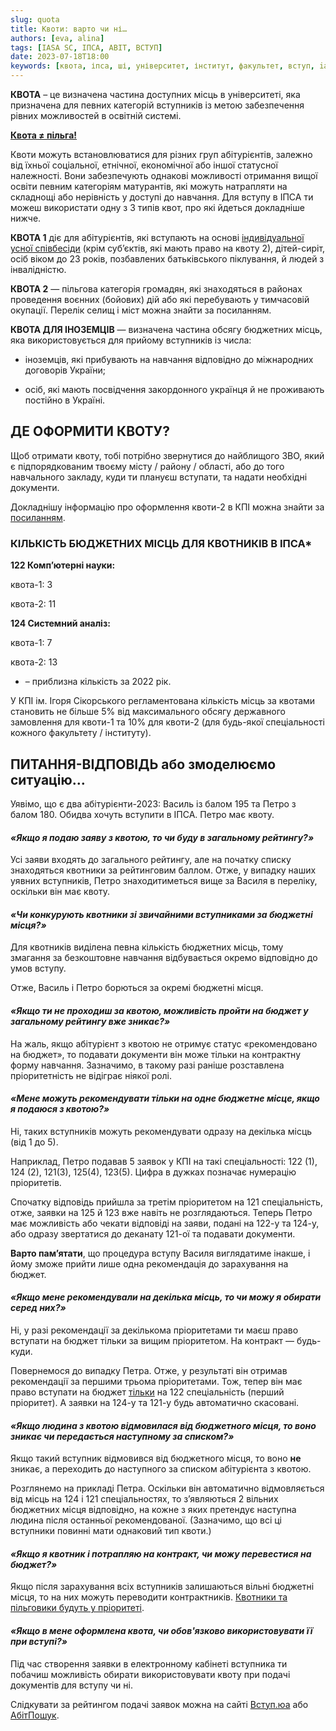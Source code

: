 ```yaml
---
slug: quota
title: Квоти: варто чи ні…
authors: [eva, alina]
tags: [IASA SC, ІПСА, ABIT, ВСТУП]
date: 2023-07-18T18:00
keywords: [квота, іпса, ші, університет, інститут, факультет, вступ, iasa, cathedra, faculty, institute]
---
```


**КВОТА** – це визначена частина доступних місць в університеті, яка призначена для певних категорій вступників із метою забезпечення рівних можливостей в освітній системі.

<!--truncate-->

<u>**Квота ≠ пільга!**</u>

Квоти можуть встановлюватися для різних груп абітурієнтів, залежно від їхньої соціальної, етнічної, економічної або іншої статусної належності. Вони забезпечують однакові можливості отримання вищої освіти певним категоріям матурантів, які можуть натрапляти на складнощі або нерівність у доступі до навчання. Для вступу в ІПСА ти можеш використати одну з 3 типів квот, про які йдеться докладніше нижче.

**КВОТА 1** діє для абітурієнтів, які вступають на основі [індивідуальної усної співбесіди](https://osvita.ua/consultations/bachelor/64887/) (крім суб’єктів, які мають право на квоту 2), дітей-сиріт, осіб віком до 23 років, позбавлених батьківського піклування, й людей з інвалідністю.

**КВОТА 2** — пільгова категорія громадян, які знаходяться в районах проведення воєнних (бойових) дій або які перебувають у тимчасовій окупації. Перелік селищ і міст можна знайти за посиланням.

**КВОТА ДЛЯ ІНОЗЕМЦІВ** — визначена частина обсягу бюджетних місць, яка використовується для прийому вступників із числа:

+ іноземців, які прибувають на навчання відповідно до міжнародних договорів України;

+ осіб, які мають посвідчення закордонного українця й не проживають постійно в Україні.

## ДЕ ОФОРМИТИ КВОТУ?

Щоб отримати квоту, тобі потрібно звернутися до найблищого ЗВО, який є підпорядкованим твоєму місту / району / області, або до того навчального закладу, куди ти плануєш вступати, та надати необхідні документи.

Докладнішу інформацію про оформлення квоти-2 в КПІ можна знайти за [посиланням](https://pk.kpi.ua/ont/).

### КІЛЬКІСТЬ БЮДЖЕТНИХ МІСЦЬ ДЛЯ КВОТНИКІВ В ІПСА*

**122 Комп’ютерні науки:**

квота-1: 3 

квота-2: 11 

**124 Системний аналіз:**

квота-1: 7

квота-2: 13

* – приблизна кількість за 2022 рік.

У КПІ ім. Ігоря Сікорського регламентована кількість місць за квотами становить не більше 5% від максимального обсягу державного замовлення для квоти-1 та 10% для квоти-2 (для будь-якої спеціальності кожного факультету / інституту).


## ПИТАННЯ-ВІДПОВІДЬ або змоделюємо ситуацію… 

Уявімо, що є два абітурієнти-2023: Василь із балом 195 та Петро з балом 180. Обидва хочуть вступити в ІПСА. Петро має квоту. 

#### _«Якщо я подаю заяву з квотою, то чи буду в загальному рейтингу?»_

Усі заяви входять до загального рейтингу, але на початку списку знаходяться квотники за рейтинговим баллом. Отже, у випадку наших уявних вступників, Петро знаходитиметься вище за Василя в переліку, оскільки він має квоту.

#### _«Чи конкурують квотники зі звичайними вступниками за бюджетні місця?»_

Для квотників виділена певна кількість бюджетних місць, тому змагання за безкоштовне навчання відбувається окремо відповідно до умов вступу.

Отже, Василь і Петро борються за окремі бюджетні місця.

#### _«Якщо ти не проходиш за квотою, можливість пройти на бюджет у загальному рейтингу вже зникає?»_

На жаль, якщо абітурієнт з квотою не отримує статус «рекомендовано на бюджет», то подавати документи він може тільки на контрактну форму навчання. Зазначимо, в такому разі раніше розставлена пріоритетність не відіграє ніякої ролі.

#### _«Мене можуть рекомендувати тільки на одне бюджетне місце, якщо я подаюся з квотою?»_

Ні, таких вступників можуть рекомендувати одразу на декілька місць (від 1 до 5). 

Наприклад, Петро подавав 5 заявок у КПІ на такі спеціальності: 122 (1), 124 (2), 121(3), 125(4), 123(5). Цифра в дужках позначає нумерацію пріоритетів.

Спочатку відповідь прийшла за третім пріоритетом на 121 спеціальність, отже, заявки на 125 й 123 вже навіть не розглядаються. Теперь Петро має можливість або чекати відповіді на заяви, подані на 122-у та 124-у, або одразу звертатися до деканату 121-ої та подавати документи.

**Варто пам’ятати**, що процедура вступу Василя виглядатиме інакше, і йому зможе прийти лише одна рекомендація до зарахування на бюджет.

#### _«Якщо мене рекомендували на декілька місць, то чи можу я обирати серед них?»_

Ні, у разі рекомендації за декількома пріоритетами ти маєш право вступати на бюджет тільки за вищим пріоритетом. На контракт — будь-куди.

Повернемося до випадку Петра. Отже, у результаті він отримав рекомендації за першими трьома пріоритетами. Тож, тепер він має право вступати на бюджет <u>тільки</u> на 122 спеціальність (перший пріоритет). А заявки на 124-у та 121-у будь автоматично скасовані. 

#### _«Якщо людина з квотою відмовилася від бюджетного місця, то воно зникає чи передається наступному за списком?»_

Якщо такий вступник відмовився від бюджетного місця, то воно **не** зникає, а переходить до наступного за списком абітурієнта з квотою.

Розглянемо на прикладі Петра. Оскільки він автоматично відмовляється від місць на 124 і 121 спеціальностях, то з’являються 2 вільних бюджетних місця відповідно, на кожне з яких претендує наступна людина після останньої рекомендованої. (Зазначимо, що всі ці вступники повинні мати однаковий тип квоти.) 

#### _«Якщо я квотник і потрапляю на контракт, чи можу перевестися на бюджет?»_

Якщо після зарахування всіх вступників залишаються вільні бюджетні місця, то на них можуть переводити контрактників. <u>Квотники та пільговики будуть у пріоритеті</u>.

#### _«Якщо в мене оформлена квота, чи обов'язково використовувати її при вступі?»_

Під час створення заявки в електронному кабінеті вступника ти побачиш можливість обирати використовувати квоту при подачі документів для вступу чи ні.

Слідкувати за рейтингом подачі заявок можна на сайті [Вступ.юа](https://vstup.osvita.ua/r27/174/) або [АбітПошук](https://abit-poisk.org.ua/rate2023/univer/174).
